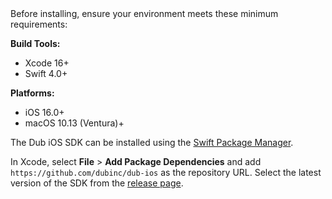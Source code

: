<Step title="Install the Dub iOS SDK">
Before installing, ensure your environment meets these minimum requirements:

**Build Tools:**
- Xcode 16+
- Swift 4.0+

**Platforms:**
- iOS 16.0+
- macOS 10.13 (Ventura)+

The Dub iOS SDK can be installed using the [Swift Package Manager](https://docs.swift.org/swiftpm/documentation/packagemanagerdocs/).

In Xcode, select **File** > **Add Package Dependencies** and add `https://github.com/dubinc/dub-ios` as the repository URL. Select the latest version of the SDK from the [release page](https://github.com/dubinc/dub-ios/releases).
  
</Step>